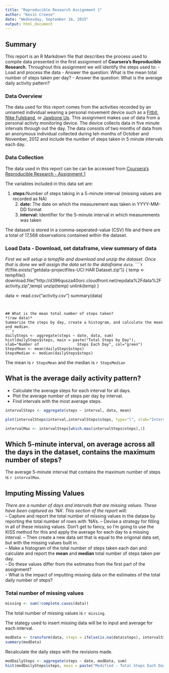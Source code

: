 ```yaml
---
title: "Reproducible Research Assignment 1"
author: "Kevin Creese"
date: "Wednesday, September 16, 2015"
output: html_document
---
```


## Summary
This report is an R Markdown file that describes the process used to compile data presented in the first assignment of **Coursera's Reproducible Research**.  Throughout this assignment we will identify the steps used to:
        - Load and process the data
        - Answer the question: What is the mean total number of steps taken per day?
        - Answer the question: What is the average daily activity pattern?

### Data Overview
The data used for this report comes from the activities recorded by an unnamed individual wearing a personal movement device such as a [Fitbit](http://www.fitbit.com), [Nike Fuleband](http://www.nike.com/us/en_us/c/nikeplus-fuel), or [Jawbone Up](https://jawbone.com/up). This assignment makes use of data from a personal activty monitoring device.  The device collects data in five minute intervals through out the day.  The data consists of two months of data from an anonymous individual collected during teh months of October and November, 2012 and include the number of steps taken in 5 minute intervals each day.  

### Data Collection
The data used in this report can be can be accessed from [Coursera's Reproducible Research - Assignment 1](https://d396qusza40orc.cloudfront.net/repdata%2Fdata%2Factivity.zip)

The variables included in this data set are: 
<tr>
   1. **steps:**Number of steps taking in a 5-minute interval (missing values are recorded as NA)  
   2. **date:** The date on which the measurement was taken in YYYY-MM-DD format  
   3. **interval:** Identifier for the 5-minute interval in which measurements was taken  
   
The dataset is stored in a comma-seperated-value (CSV) file and there are a total of 17,568 observations contained within the dataset.

### Load Data - Download, set dataframe, view summary of data
*First we will setup a tempfile and download and unzip the dataset.  Once that is done we will assign the data set to the dataframe `data`.*
````r
if(!file.exists("getdata-projectfiles-UCI HAR Dataset.zip")) {
        temp <- tempfile()
        download.file("http://d396qusza40orc.cloudfront.net/repdata%2Fdata%2Factivity.zip",temp)
        unzip(temp)
        unlink(temp)
}

data <- read.csv("activity.csv")
summary(data)
```


## What is the mean total number of steps taken? 
*(raw data)*
Summarize the steps by day, create a histogram, and calculate the mean and median.
```r
dailySteps <- aggregate(steps ~ date, data, sum)
hist(dailySteps$steps, main = paste("Total Steps by Day"), xlab="Number of                 Steps Each Day", col="green")
StepsMean <- mean(dailySteps$steps)
StepsMedian <- median(dailySteps$steps)
```

The mean is `r StepsMean` and the median is `r StepsMedian`

## What is the average daily activity pattern?

 - Calculate the average steps for each interval for all days.  
 - Plot the average number of steps per day by interval.  
 - Find intervals with the most average steps.  

```r
intervalSteps <- aggregate(steps ~ interval, data, mean)

plot(intervalSteps$interval,intervalSteps$steps, type="l", xlab="Interval", ylab="Number of Steps", main="Ave Number of Steps per Day by Interval")

intervalMax <- intervalSteps[which.max(intervalSteps$steps),1]
```

## Which 5-minute interval, on average across all the days in the dataset, contains the maximum number of steps?

The average 5-minute interval that contains the maximum number of steps is `r intervalMax`.

## Imputing Missing Values
*There are a number of days and intervals that are missing values.  These have been captured as 'NA'. This section of the report will:*  
 -- Capture and report the total number of missing values in the datase by reporting the total number of rows with 'NA's.
 -- Devise a strategy for filling in all of these missing values.  Don't get to fancy, so I'm going to use the KISS method for this and apply the average for each day to a missing interval.
 -- Then create a new data set that is equal to the origonal data set, but with the missing values built in.  
 -- Make a histogram of the total number of steps taken each dan and calculate and report the **mean** and **median** total number of steps taken per day.    
 - Do these values differ from the estimates from the first part of the assignment?  
 - What is the impact of imputting missing data on the estimates of the total daily number of steps?  

### Total number of missing values
```r
missing <- sum(!complete.cases(data))           
```
The total number of missing values is `r missing`.

The stategy used to insert missing data will be to input and average for each interval.
```r
modData <- transform(data, steps = ifelse(is.na(data$steps), intervalSteps$steps[match(data$interval, intervalSteps$interval)], data$steps))
summary(modData)

```

Recalculate the daily steps with the revisions made.

```r
modDailySteps <- aggregate(steps ~ date, modData, sum)
hist(modDailySteps$steps, main = paste("Modified - Total Steps Each Day"), col="red", xlab="Number of steps")
```


